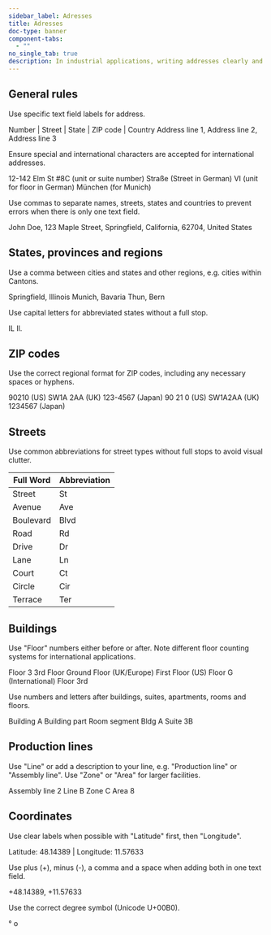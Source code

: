 ```yaml
---
sidebar_label: Adresses
title: Adresses
doc-type: banner
component-tabs:
  - ""
no_single_tab: true
description: In industrial applications, writing addresses clearly and consistently ensures efficient communication and accurate delivery of materials. Properly written addresses and awareness of regional differences help avoid delays and errors, enhancing overall operational efficiency.
---
```



## General rules

Use specific text field labels for address.

<DoAndDont>
  <DoAndDont.Do>
    <DoAndDont.Item>Number | Street | State | ZIP code | Country</DoAndDont.Item>
  </DoAndDont.Do>
  <DoAndDont.Dont>
    <DoAndDont.Item>Address line 1, Address line 2, Address line 3</DoAndDont.Item>
  </DoAndDont.Dont>
</DoAndDont>

Ensure special and international characters are accepted for international addresses.

<DoAndDont>
  <DoAndDont.Do>
    <DoAndDont.Item>12-142 Elm St</DoAndDont.Item>
    <DoAndDont.Item>#8C (unit or suite number)</DoAndDont.Item>
    <DoAndDont.Item>Straße (Street in German)</DoAndDont.Item>
    <DoAndDont.Item>VI (unit for floor in German)</DoAndDont.Item>
    <DoAndDont.Item>München (for Munich)</DoAndDont.Item>
  </DoAndDont.Do>
</DoAndDont>

Use commas to separate names, streets, states and countries to prevent errors when there is only one text field.

<DoAndDont>
  <DoAndDont.Do>
    <DoAndDont.Item>John Doe, 123 Maple Street, Springfield, California, 62704, United States</DoAndDont.Item>
  </DoAndDont.Do>
</DoAndDont>

## States, provinces and regions

Use a comma between cities and states and other regions, e.g. cities within Cantons.

<DoAndDont>
  <DoAndDont.Do>
    <DoAndDont.Item>Springfield, Illinois</DoAndDont.Item>
    <DoAndDont.Item>Munich, Bavaria</DoAndDont.Item>
    <DoAndDont.Item>Thun, Bern</DoAndDont.Item>
  </DoAndDont.Do>
</DoAndDont>

Use capital letters for abbreviated states without a full stop.

<DoAndDont>
  <DoAndDont.Do>
    <DoAndDont.Item>IL</DoAndDont.Item>
  </DoAndDont.Do>
  <DoAndDont.Dont>
    <DoAndDont.Item>Il.</DoAndDont.Item>
  </DoAndDont.Dont>
</DoAndDont>

## ZIP codes

Use the correct regional format for ZIP codes, including any necessary spaces or hyphens.

<DoAndDont>
  <DoAndDont.Do>
    <DoAndDont.Item>90210 (US)</DoAndDont.Item>
    <DoAndDont.Item>SW1A 2AA (UK)</DoAndDont.Item>
    <DoAndDont.Item>123-4567 (Japan)</DoAndDont.Item>
  </DoAndDont.Do>
  <DoAndDont.Dont>
    <DoAndDont.Item>90 21 0 (US)</DoAndDont.Item>
    <DoAndDont.Item>SW1A2AA (UK)</DoAndDont.Item>
    <DoAndDont.Item>1234567 (Japan)</DoAndDont.Item>
  </DoAndDont.Dont>
</DoAndDont>

## Streets 

Use common abbreviations for street types without full stops to avoid visual clutter. 

|Full Word|Abbreviation|
|---|---|
|Street|St|
|Avenue|Ave|
|Boulevard|Blvd|
|Road|Rd|
|Drive|Dr|
|Lane|Ln|
|Court|Ct|
|Circle|Cir|
|Terrace|Ter|

## Buildings

Use "Floor" numbers either before or after. Note different floor counting systems for international applications.

<DoAndDont>
  <DoAndDont.Do>
    <DoAndDont.Item>Floor 3</DoAndDont.Item>
    <DoAndDont.Item>3rd Floor</DoAndDont.Item>
    <DoAndDont.Item>Ground Floor (UK/Europe)</DoAndDont.Item>
    <DoAndDont.Item>First Floor (US)</DoAndDont.Item>
    <DoAndDont.Item>Floor G (International)</DoAndDont.Item>
  </DoAndDont.Do>
  <DoAndDont.Dont>
    <DoAndDont.Item>Floor 3rd</DoAndDont.Item>
  </DoAndDont.Dont>
</DoAndDont>

Use numbers and letters after buildings, suites, apartments, rooms and floors.

<DoAndDont>
  <DoAndDont.Do>
    <DoAndDont.Item>Building A</DoAndDont.Item>
    <DoAndDont.Item>Building part</DoAndDont.Item>
    <DoAndDont.Item>Room segment</DoAndDont.Item>
    <DoAndDont.Item>Bldg A</DoAndDont.Item>
    <DoAndDont.Item>Suite 3B</DoAndDont.Item>
  </DoAndDont.Do>
</DoAndDont>

## Production lines

Use "Line" or add a description to your line, e.g. "Production line" or "Assembly line". Use "Zone" or "Area" for larger facilities.

<DoAndDont>
  <DoAndDont.Do>
    <DoAndDont.Item>Assembly line 2</DoAndDont.Item>
    <DoAndDont.Item>Line B</DoAndDont.Item>
    <DoAndDont.Item>Zone C</DoAndDont.Item>
    <DoAndDont.Item>Area 8</DoAndDont.Item>
  </DoAndDont.Do>
</DoAndDont>

## Coordinates

Use clear labels when possible with "Latitude" first, then "Longitude".

<DoAndDont>
  <DoAndDont.Do>
    <DoAndDont.Item>Latitude: 48.14389 | Longitude: 11.57633</DoAndDont.Item>
  </DoAndDont.Do>
</DoAndDont>

Use plus (+), minus (-), a comma and a space when adding both in one text field.

<DoAndDont>
  <DoAndDont.Do>
    <DoAndDont.Item>+48.14389, +11.57633</DoAndDont.Item>
  </DoAndDont.Do>
</DoAndDont>

Use the correct degree symbol (Unicode U+00B0).

<DoAndDont>
  <DoAndDont.Do>
    <DoAndDont.Item>°</DoAndDont.Item>
  </DoAndDont.Do>
  <DoAndDont.Dont>
    <DoAndDont.Item>o</DoAndDont.Item>
  </DoAndDont.Dont>
</DoAndDont>
